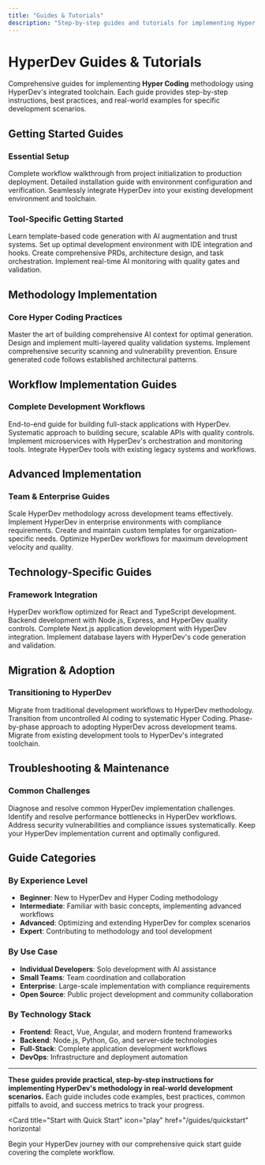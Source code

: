 ```yaml
---
title: "Guides & Tutorials"
description: "Step-by-step guides and tutorials for implementing Hyper Coding methodology with HyperDev tools across various development scenarios."
---
```


# HyperDev Guides & Tutorials

Comprehensive guides for implementing **Hyper Coding** methodology using HyperDev's integrated toolchain. Each guide provides step-by-step instructions, best practices, and real-world examples for specific development scenarios.

## Getting Started Guides

### Essential Setup
<Columns cols={3}>
  <Card
    title="Quick Start Guide"
    icon="rocket"
    href="/guides/quickstart"
  >
    Complete workflow walkthrough from project initialization to production deployment.
  </Card>
  <Card
    title="Installation & Setup"
    icon="download"
    href="/guides/installation"
  >
    Detailed installation guide with environment configuration and verification.
  </Card>
  <Card
    title="Tool Integration Patterns"
    icon="puzzle-piece"
    href="/tool-integrations"
  >
    Seamlessly integrate HyperDev into your existing development environment and toolchain.
  </Card>
</Columns>

### Tool-Specific Getting Started
<Columns cols={2}>
  <Card
    title="gen: Code Generation Basics"
    icon="code"
    href="/guides/gen-quick-start"
  >
    Learn template-based code generation with AI augmentation and trust systems.
  </Card>
  <Card
    title="dx: Environment Optimization"
    icon="wrench"
    href="/guides/dx-setup"
  >
    Set up optimal development environment with IDE integration and hooks.
  </Card>
  <Card
    title="epics: Strategic Planning"
    icon="map"
    href="/guides/epic-planning"
  >
    Create comprehensive PRDs, architecture design, and task orchestration.
  </Card>
  <Card
    title="dev: AI Monitoring"
    icon="terminal"
    href="/guides/dev-monitoring"
  >
    Implement real-time AI monitoring with quality gates and validation.
  </Card>
</Columns>

## Methodology Implementation

### Core Hyper Coding Practices
<Columns cols={2}>
  <Card
    title="Context Engineering"
    icon="brain"
    href="/guides/context-engineering"
  >
    Master the art of building comprehensive AI context for optimal generation.
  </Card>
  <Card
    title="Quality Gate Implementation"
    icon="shield"
    href="/guides/quality-gates"
  >
    Design and implement multi-layered quality validation systems.
  </Card>
  <Card
    title="Security Validation"
    icon="lock"
    href="/guides/security-validation"
  >
    Implement comprehensive security scanning and vulnerability prevention.
  </Card>
  <Card
    title="Architecture Compliance"
    icon="building"
    href="/guides/architecture-compliance"
  >
    Ensure generated code follows established architectural patterns.
  </Card>
</Columns>

## Workflow Implementation Guides

### Complete Development Workflows
<Columns cols={2}>
  <Card
    title="Full-Stack Application Development"
    icon="layers"
    href="/guides/fullstack-workflow"
  >
    End-to-end guide for building full-stack applications with HyperDev.
  </Card>
  <Card
    title="API Development Workflow"
    icon="api"
    href="/guides/api-workflow"
  >
    Systematic approach to building secure, scalable APIs with quality controls.
  </Card>
  <Card
    title="Microservices Architecture"
    icon="grid"
    href="/guides/microservices-workflow"
  >
    Implement microservices with HyperDev's orchestration and monitoring tools.
  </Card>
  <Card
    title="Legacy System Integration"
    icon="link"
    href="/guides/legacy-integration"
  >
    Integrate HyperDev tools with existing legacy systems and workflows.
  </Card>
</Columns>

## Advanced Implementation

### Team & Enterprise Guides
<Columns cols={2}>
  <Card
    title="Team Onboarding"
    icon="users"
    href="/guides/team-onboarding"
  >
    Scale HyperDev methodology across development teams effectively.
  </Card>
  <Card
    title="Enterprise Integration"
    icon="building-columns"
    href="/guides/enterprise-integration"
  >
    Implement HyperDev in enterprise environments with compliance requirements.
  </Card>
  <Card
    title="Custom Template Development"
    icon="puzzle"
    href="/guides/template-development"
  >
    Create and maintain custom templates for organization-specific needs.
  </Card>
  <Card
    title="Performance Optimization"
    icon="gauge"
    href="/guides/performance-optimization"
  >
    Optimize HyperDev workflows for maximum development velocity and quality.
  </Card>
</Columns>

## Technology-Specific Guides

### Framework Integration
<Columns cols={2}>
  <Card
    title="React + TypeScript"
    icon="react"
    href="/guides/react-typescript"
  >
    HyperDev workflow optimized for React and TypeScript development.
  </Card>
  <Card
    title="Node.js + Express"
    icon="node-js"
    href="/guides/nodejs-express"
  >
    Backend development with Node.js, Express, and HyperDev quality controls.
  </Card>
  <Card
    title="Next.js Full-Stack"
    icon="nextjs"
    href="/guides/nextjs-fullstack"
  >
    Complete Next.js application development with HyperDev integration.
  </Card>
  <Card
    title="Database Integration"
    icon="database"
    href="/guides/database-integration"
  >
    Implement database layers with HyperDev's code generation and validation.
  </Card>
</Columns>

## Migration & Adoption

### Transitioning to HyperDev
<Columns cols={2}>
  <Card
    title="From Traditional Development"
    icon="arrow-right"
    href="/guides/traditional-migration"
  >
    Migrate from traditional development workflows to HyperDev methodology.
  </Card>
  <Card
    title="From Vibe Coding"
    icon="shield-check"
    href="/guides/vibe-to-hyper"
  >
    Transition from uncontrolled AI coding to systematic Hyper Coding.
  </Card>
  <Card
    title="Gradual Team Adoption"
    icon="stairs"
    href="/guides/gradual-adoption"
  >
    Phase-by-phase approach to adopting HyperDev across development teams.
  </Card>
  <Card
    title="Tool Migration Strategies"
    icon="tools"
    href="/guides/tool-migration"
  >
    Migrate from existing development tools to HyperDev's integrated toolchain.
  </Card>
</Columns>

## Troubleshooting & Maintenance

### Common Challenges
<Columns cols={2}>
  <Card
    title="Common Issues & Solutions"
    icon="wrench"
    href="/guides/troubleshooting"
  >
    Diagnose and resolve common HyperDev implementation challenges.
  </Card>
  <Card
    title="Performance Troubleshooting"
    icon="tachometer-alt"
    href="/guides/performance-troubleshooting"
  >
    Identify and resolve performance bottlenecks in HyperDev workflows.
  </Card>
  <Card
    title="Security Issue Resolution"
    icon="shield-virus"
    href="/guides/security-troubleshooting"
  >
    Address security vulnerabilities and compliance issues systematically.
  </Card>
  <Card
    title="Maintenance Best Practices"
    icon="gear"
    href="/guides/maintenance"
  >
    Keep your HyperDev implementation current and optimally configured.
  </Card>
</Columns>

## Guide Categories

### By Experience Level
- **Beginner**: New to HyperDev and Hyper Coding methodology
- **Intermediate**: Familiar with basic concepts, implementing advanced workflows
- **Advanced**: Optimizing and extending HyperDev for complex scenarios
- **Expert**: Contributing to methodology and tool development

### By Use Case
- **Individual Developers**: Solo development with AI assistance
- **Small Teams**: Team coordination and collaboration
- **Enterprise**: Large-scale implementation with compliance requirements
- **Open Source**: Public project development and community collaboration

### By Technology Stack
- **Frontend**: React, Vue, Angular, and modern frontend frameworks
- **Backend**: Node.js, Python, Go, and server-side technologies
- **Full-Stack**: Complete application development workflows
- **DevOps**: Infrastructure and deployment automation

---

**These guides provide practical, step-by-step instructions for implementing HyperDev's methodology in real-world development scenarios.** Each guide includes code examples, best practices, common pitfalls to avoid, and success metrics to track your progress.

<Card
  title="Start with Quick Start"
  icon="play"
  href="/guides/quickstart"
  horizontal
>
  Begin your HyperDev journey with our comprehensive quick start guide covering the complete workflow.
</Card>